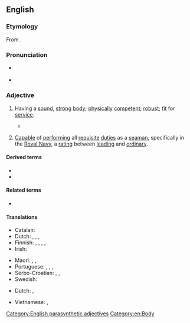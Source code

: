 ==English==

===Etymology===
From {{compound|en|able|bodied}}.

===Pronunciation===
* {{a|US}} {{IPA|en|/ˈei.bl̩ˌbɑ.did/}}
* {{hyphenation|en|a|ble-bod|ied}}

===Adjective===
{{en-adj|head=[[able]]-[[body|bodied]]}}

# {{lb|en|possessional}} Having a [[sound#Adjective|sound]], [[strong]] [[body]]; [[physically]] [[competent]]; [[robust]]; [[fit]] for [[service]].
#* {{quote-book|en|author=Froude, James Anthony|authorlink=James Anthony Froude|title=History of England from the Fall of Wolsey to the Defeat of the Spanish Armada|year=1893|passage=A servant determinately idle, leaving his work, or an '''able-bodied''' vagrant, roaming the country without means of honest self-support and without seeking employment, was to be brought before the two nearest magistrates.}}
# {{lb|en|nautical}} [[capable|Capable]] of [[perform]]ing all [[requisite]] [[duty|duties]] as a [[seaman]], specifically in the [[Royal Navy]], a [[rating]] between [[leading]] and [[ordinary]].

====Derived terms====
* {{l|en|able-bodiedness}}
* {{l|en|able-bodied seaman}}

====Related terms====
* {{l|en|ableism}}

====Translations====
{{trans-top|having a sound, strong body; physically competent; robust}}
* Catalan: {{t+|ca|robust}}
* Dutch: {{t+|nl|volwaardig}}, {{t|nl|lichamelijk geschikt}}, {{t+|nl|valide}}, {{t+|nl|robust}}
* Finnish: {{t|fi|palveluskelpoinen}}, {{t|fi|kenttäkelpoinen}} {{qualifier|fit for military service}}, {{t+|fi|työkykyinen}} {{qualifier|capable of working}}, {{t+|fi|terve}} {{qualifier|sound}}, {{t|fi|kynnelle kykenevä}}
* Irish: {{t|ga|infheidhme}}
{{trans-mid}}
* Maori: {{t|mi|mārōrō}}, {{t|mi|marohi}}, {{t|mi|mārohirohi}}
* Portuguese: {{t|pt|pessoa sem deficiência|f}}, {{t|pt|não-deficiente}}, {{t+|pt|capaz}}, {{t+|pt|robusto|m}}
* Serbo-Croatian: {{t+|sh|jak}}, {{t+|sh|čio}}, {{t+|sh|krepak}}
* Swedish: {{t+|sv|arbetsför}}
{{trans-bottom}}

{{trans-top|(Nautical)}}
* Dutch: {{t+|nl|volslagen}}, {{t+|nl|bevaren}}
{{trans-mid}}
{{trans-bottom}}

{{checktrans-top}}
* Vietnamese: {{t+check|vi|khoẻ mạnh}}, {{t-check|vi|đủ tiêu chuẩn sức khoẻ}}
{{trans-mid}}
{{trans-bottom}}

[[Category:English parasynthetic adjectives]]
[[Category:en:Body]]